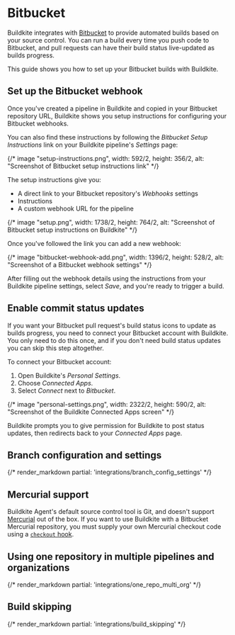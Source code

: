 # Bitbucket

Buildkite integrates with [Bitbucket](https://bitbucket.org/) to provide automated builds based on your source control. You can run a build every time you push code to Bitbucket, and pull requests can have their build status live-updated as builds progress.

This guide shows you how to set up your Bitbucket builds with Buildkite.


## Set up the Bitbucket webhook

Once you've created a pipeline in Buildkite and copied in your Bitbucket repository URL, Buildkite shows you setup instructions for configuring your Bitbucket webhooks.

You can also find these instructions by following the _Bitbucket Setup Instructions_ link on your Buildkite pipeline's _Settings_ page:

{/* image "setup-instructions.png", width: 592/2, height: 356/2, alt: "Screenshot of Bitbucket setup instructions link" */}

The setup instructions give you:

- A direct link to your Bitbucket repository's _Webhooks_ settings
- Instructions
- A custom webhook URL for the pipeline

{/* image "setup.png", width: 1738/2, height: 764/2, alt: "Screenshot of Bitbucket setup instructions on Buildkite" */}

Once you've followed the link you can add a new webhook:

{/* image "bitbucket-webhook-add.png", width: 1396/2, height: 528/2, alt: "Screenshot of a Bitbucket webhook settings" */}

After filling out the webhook details using the instructions from your Buildkite pipeline settings, select _Save_, and you're ready to trigger a build.

## Enable commit status updates

If you want your Bitbucket pull request's build status icons to update as builds progress, you need to connect your Bitbucket account with Buildkite. You only need to do this once, and if you don't need build status updates you can skip this step altogether.

To connect your Bitbucket account:

1. Open Buildkite's _Personal Settings_.
2. Choose _Connected Apps_.
3. Select _Connect_ next to _Bitbucket_.

{/* image "personal-settings.png", width: 2322/2, height: 590/2, alt: "Screenshot of the Buildkite Connected Apps screen" */}

Buildkite prompts you to give permission for Buildkite to post status updates, then redirects back to your _Connected Apps_ page.

## Branch configuration and settings

{/* render_markdown partial: 'integrations/branch_config_settings' */}

## Mercurial support

Buildkite Agent's default source control tool is Git, and doesn't support [Mercurial](https://www.mercurial-scm.org) out of the box. If you want to use
Buildkite with a Bitbucket Mercurial repository, you must supply your own
Mercurial checkout code using a [`checkout` hook](/docs/agent/v3/hooks#job-lifecycle-hooks).

## Using one repository in multiple pipelines and organizations

{/* render_markdown partial: 'integrations/one_repo_multi_org' */}

## Build skipping

{/* render_markdown partial: 'integrations/build_skipping' */}
